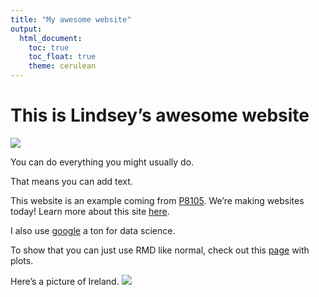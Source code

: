 ```yaml
---
title: "My awesome website"
output: 
  html_document:
    toc: true
    toc_float: true
    theme: cerulean
---
```


# This is Lindsey's awesome website

![](https://media.giphy.com/media/drXGoW1iudhKw/giphy.gif)

You can do everything you might usually do.

That means you can add text.

This website is an example coming from [P8105](https://p8105.com/making_websites.html). We're making websites today! Learn more about this site [here](About.html).

I also use [google](https://www.google.com/) a ton for data science.

To show that you can just use RMD like normal, check out this [page](plots.html) with plots.


Here's a picture of Ireland.
![](images/ireland.jpg)
